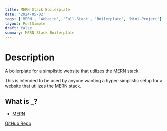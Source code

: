 ```yaml
---
title: MERN Stack Boilerplate
date: '2024-05-02'
tags: ['MERN', 'Website', 'Full-Stack', 'Boilerplate', 'Mini-Project']
layout: PostSimple
draft: false
summary: MERN Stack Boilerplate
---
```


# Description

A boilerplate for a simplistic website that utilizes the MERN stack.

This is intended to be used by anyone wanting a hyper-simplistic setup for a website that utilizes the MERN stack.

## What is \_?

- [MERN](https://www.simplilearn.com/tutorials/mongodb-tutorial/what-is-mern-stack-introduction-and-examples)

[GitHub Repo](https://github.com/EZRA-DVLPR/basicMernStackWeb)
